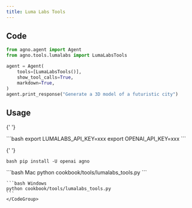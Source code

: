 ```yaml
---
title: Luma Labs Tools
---
```


## Code

```python cookbook/tools/lumalabs_tools.py
from agno.agent import Agent
from agno.tools.lumalabs import LumaLabsTools

agent = Agent(
    tools=[LumaLabsTools()],
    show_tool_calls=True,
    markdown=True,
)
agent.print_response("Generate a 3D model of a futuristic city")
```

## Usage

<Steps>
  <Snippet file="create-venv-step.mdx" />

{' '}

<Step title="Set your API key">
  ```bash export LUMALABS_API_KEY=xxx export OPENAI_API_KEY=xxx ```
</Step>

{' '}

<Step title="Install libraries">```bash pip install -U openai agno ```</Step>

  <Step title="Run Agent">
    <CodeGroup>
    ```bash Mac
    python cookbook/tools/lumalabs_tools.py
    ```

    ```bash Windows
    python cookbook/tools/lumalabs_tools.py
    ```
    </CodeGroup>

  </Step>
</Steps>
